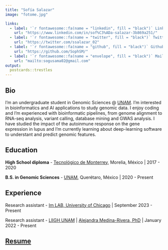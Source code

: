 ```yaml
---
title: "Sofía Salazar"
image: "fotome.jpg"

links:
  - label: '`r fontawesome::fa(name = "linkedin", fill = "black")` LinkedIn'
    url: "https://www.linkedin.com/in/sof%C3%ADa-salazar-3b869a251/"
  - label: '`r fontawesome::fa(name = "twitter", fill = "black")` Twitter'
    url: "https://twitter.com/ssalazar_02"
  - label: '`r fontawesome::fa(name = "github", fill = "black")` Github'
    url: "https://github.com/SophSM/"
  - label: '`r fontawesome::fa(name = "envelope", fill = "black")` Mail'
    url: "mailto:sogusama02@gmail.com"
output:
  postcards::trestles
---
```


## Bio

I'm an undergraduate student in Genomic Sciences @ [UNAM](https://www.unam.mx/). I'm interested in bioinformatics and AI applications to study genomic data. I enjoy coding and I'm experienced with bioinformatic pipelines, from genome alignment to RNA-seq analysis, variant calling, database mining and GWAS analysis. I have studied the impact of the autoinmune response on the gene expression in lupus and I'm currently learning about deep-learning software to understant and predict genomic features.

## Education

**High School diploma** - [Tecnológico de Monterrey](https://tec.mx/), Morelia, México | 2017 - 2020

**B.S. in Genomic Sciences** - [UNAM](https://www.enesjuriquilla.unam.mx/?page_id=2136), Querétaro, México | 2020 - Present

## Experience

Research assistant - [Im LAB, University of Chicago](https://hakyimlab.org/) | September 2023 - Present

Research assistant - [LIIGH UNAM](https://liigh.unam.mx/) | [Alejandra Medina-Rivera, PhD](https://twitter.com/AleMedinaRivera) | January 2022 - Present


## [Resume](https://sophsm.github.io/CV/)
